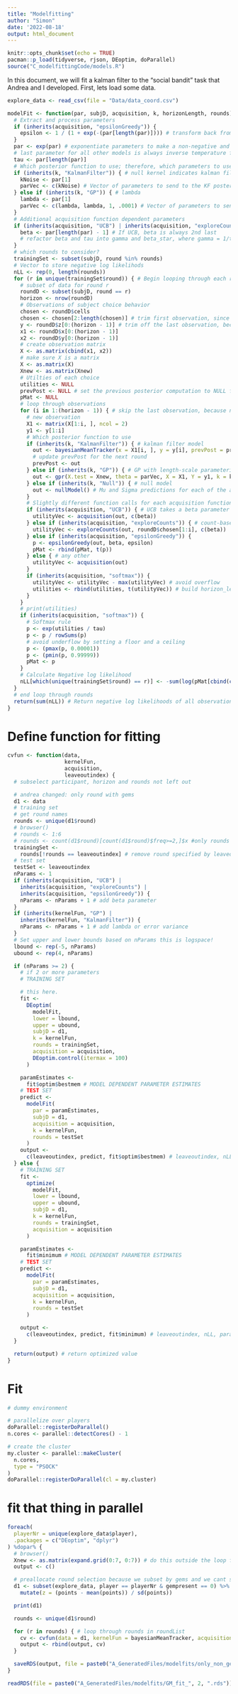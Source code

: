 ```yaml
---
title: "Modelfitting"
author: "Simon"
date: '2022-08-18'
output: html_document
---
```


```r
knitr::opts_chunk$set(echo = TRUE)
pacman::p_load(tidyverse, rjson, DEoptim, doParallel)
source("C_modelfittingCode/models.R")
```

In this document, we will fit a kalman filter to the "social bandit" task that Andrea and I developed. 
First, lets load some data.

```r
explore_data <- read_csv(file = "Data/data_coord.csv")
```

```r
modelFit <- function(par, subjD, acquisition, k, horizonLength, rounds) {
  # Extract and process parameters
  if (inherits(acquisition, "epsilonGreedy")) {
    epsilon <- 1 / (1 + exp(-(par[length(par)]))) # transform back from unbounded space; epsilon is the last parameter for epsilon greedy
  }
  par <- exp(par) # exponentiate parameters to make a non-negative and convex optimization surface
  # last parameter for all other models is always inverse temperature for softmax
  tau <- par[length(par)]
  # Which posterior function to use; therefore, which parameters to use
  if (inherits(k, "KalmanFilter")) { # null kernel indicates kalman filter model
    kNoise <- par[1]
    parVec <- c(kNoise) # Vector of parameters to send to the KF posterior function
  } else if (inherits(k, "GP")) { # lambda
    lambda <- par[1]
    parVec <- c(lambda, lambda, 1, .0001) # Vector of parameters to send to the GP posterior vector, where sF and sN are fixed
  }
  # Additional acquisition function dependent parameters
  if (inherits(acquisition, "UCB") | inherits(acquisition, "exploreCounts") | inherits(acquisition, "epsilonGreedy")) { # check if UCB is used
    beta <- par[length(par) - 1] # If UCB, beta is always 2nd last
    # refactor beta and tau into gamma and beta_star, where gamma = 1/tau and beta_star = beta/tau
  }
  # which rounds to consider?
  trainingSet <- subset(subjD, round %in% rounds)
  # Vector to store negative log likelihods
  nLL <- rep(0, length(rounds))
  for (r in unique(trainingSet$round)) { # Begin looping through each round
    # subset of data for round r
    roundD <- subset(subjD, round == r)
    horizon <- nrow(roundD)
    # Observations of subject choice behavior
    chosen <- roundD$cells
    chosen <- chosen[2:length(chosen)] # trim first observation, since it wasn't a choice but a randomly revealed tile
    y <- roundD$z[0:(horizon - 1)] # trim off the last observation, because it was not used to inform a choice (round already over)
    x1 <- roundD$x[0:(horizon - 1)]
    x2 <- roundD$y[0:(horizon - 1)]
    # create observation matrix
    X <- as.matrix(cbind(x1, x2))
    # make sure X is a matrix
    X <- as.matrix(X)
    Xnew <- as.matrix(Xnew)
    # Utilties of each choice
    utilities <- NULL
    prevPost <- NULL # set the previous posterior computation to NULL for the kalman filter
    pMat <- NULL
    # loop through observations
    for (i in 1:(horizon - 1)) { # skip the last observation, because no choice was made based on that information
      # new observation
      X1 <- matrix(X[1:i, ], ncol = 2)
      y1 <- y[1:i]
      # Which posterior function to use
      if (inherits(k, "KalmanFilter")) { # kalman filter model
        out <- bayesianMeanTracker(x = X1[i, ], y = y[i], prevPost = prevPost, theta = parVec)
        # update prevPost for the next round
        prevPost <- out
      } else if (inherits(k, "GP")) { # GP with length-scale parameterized kernel
        out <- gpr(X.test = Xnew, theta = parVec, X = X1, Y = y1, k = k) # Mu and Sigma predictions for each of the arms; either GP or Kalman filter
      } else if (inherits(k, "Null")) { # null model
        out <- nullModel() # Mu and Sigma predictions for each of the arms; either GP or Kalman filter
      }
      # Slightly different function calls for each acquisition function
      if (inherits(acquisition, "UCB")) { # UCB takes a beta parameter
        utilityVec <- acquisition(out, c(beta))
      } else if (inherits(acquisition, "exploreCounts")) { # count-based exploration
        utilityVec <- exploreCounts(out, roundD$chosen[1:i], c(beta))
      } else if (inherits(acquisition, "epsilonGreedy")) {
        p <- epsilonGreedy(out, beta, epsilon)
        pMat <- rbind(pMat, t(p))
      } else { # any other
        utilityVec <- acquisition(out)
      }
      if (inherits(acquisition, "softmax")) {
        utilityVec <- utilityVec - max(utilityVec) # avoid overflow
        utilities <- rbind(utilities, t(utilityVec)) # build horizon_length x options matrix, where each row holds the utilities of each choice at each decision time in the search horizon
      }
    }
    # print(utilities)
    if (inherits(acquisition, "softmax")) {
      # Softmax rule
      p <- exp(utilities / tau)
      p <- p / rowSums(p)
      # avoid underflow by setting a floor and a ceiling
      p <- (pmax(p, 0.00001))
      p <- (pmin(p, 0.99999))
      pMat <- p
    }
    # Calculate Negative log likelihood
    nLL[which(unique(trainingSet$round) == r)] <- -sum(log(pMat[cbind(c(1:(horizon - 1)), chosen)]))
  }
  # end loop through rounds
  return(sum(nLL)) # Return negative log likelihoods of all observations
}
```


# Define function for fitting

```r
cvfun <- function(data,
                  kernelFun,
                  acquisition,
                  leaveoutindex) {
  # subselect participant, horizon and rounds not left out

  # andrea changed: only round with gems
  d1 <- data
  # training set
  # get round names
  rounds <- unique(d1$round)
  # browser()
  # rounds <- 1:6
  # rounds <- count(d1$round)[count(d1$round)$freq>=2,]$x #only rounds where at least 2 clicks have been made
  trainingSet <-
    rounds[!rounds == leaveoutindex] # remove round specified by leaveoutindex
  # test set
  testSet <- leaveoutindex
  nParams <- 1
  if (inherits(acquisition, "UCB") |
    inherits(acquisition, "exploreCounts") |
    inherits(acquisition, "epsilonGreedy")) {
    nParams <- nParams + 1 # add beta parameter
  }
  if (inherits(kernelFun, "GP") |
    inherits(kernelFun, "KalmanFilter")) {
    nParams <- nParams + 1 # add lambda or error variance
  }
  # Set upper and lower bounds based on nParams this is logspace!
  lbound <- rep(-5, nParams)
  ubound <- rep(4, nParams)

  if (nParams >= 2) {
    # if 2 or more parameters
    # TRAINING SET

    # this here.
    fit <-
      DEoptim(
        modelFit,
        lower = lbound,
        upper = ubound,
        subjD = d1,
        k = kernelFun,
        rounds = trainingSet,
        acquisition = acquisition,
        DEoptim.control(itermax = 100)
      )

    paramEstimates <-
      fit$optim$bestmem # MODEL DEPENDENT PARAMETER ESTIMATES
    # TEST SET
    predict <-
      modelFit(
        par = paramEstimates,
        subjD = d1,
        acquisition = acquisition,
        k = kernelFun,
        rounds = testSet
      )
    output <-
      c(leaveoutindex, predict, fit$optim$bestmem) # leaveoutindex, nLL, parameters....
  } else {
    # TRAINING SET
    fit <-
      optimize(
        modelFit,
        lower = lbound,
        upper = ubound,
        subjD = d1,
        k = kernelFun,
        rounds = trainingSet,
        acquisition = acquisition
      )

    paramEstimates <-
      fit$minimum # MODEL DEPENDENT PARAMETER ESTIMATES
    # TEST SET
    predict <-
      modelFit(
        par = paramEstimates,
        subjD = d1,
        acquisition = acquisition,
        k = kernelFun,
        rounds = testSet
      )

    output <-
      c(leaveoutindex, predict, fit$minimum) # leaveoutindex, nLL, parameters....
  }

  return(output) # return optimized value
}
```

# Fit

```r
# dummy environment

# parallelize over players
doParallel::registerDoParallel()
n.cores <- parallel::detectCores() - 1

# create the cluster
my.cluster <- parallel::makeCluster(
  n.cores,
  type = "PSOCK"
)
doParallel::registerDoParallel(cl = my.cluster)
```

# fit that thing in parallel

```r
foreach(
  playerNr = unique(explore_data$player),
  .packages = c("DEoptim", "dplyr")
) %dopar% {
  # browser()
  Xnew <- as.matrix(expand.grid(0:7, 0:7)) # do this outside the loop for better speed
  output <- c()

  # preallocate round selection because we subset by gems and we cant simply count from 1 to n anymore...
  d1 <- subset(explore_data, player == playerNr & gempresent == 0) %>%
    mutate(z = (points - mean(points)) / sd(points))

  print(d1)

  rounds <- unique(d1$round)

  for (r in rounds) { # loop through rounds in roundList
    cv <- cvfun(data = d1, kernelFun = bayesianMeanTracker, acquisition = greedyMean, leaveoutindex = r) # only try one sub
    output <- rbind(output, cv)
  }

  saveRDS(output, file = paste0("A_GeneratedFiles/modelfits/only_non_gems/GM_fit_", playerNr, ".rds"))
}

readRDS(file = paste0("A_GeneratedFiles/modelfits/GM_fit_", 2, ".rds"))
```

